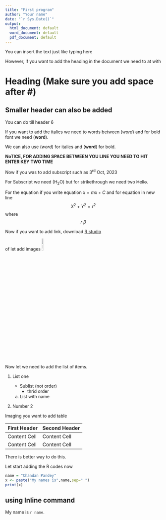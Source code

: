 ```yaml
---
title: "First program"
author: "Your name"
date: "`r Sys.Date()`"
output:
  html_document: default
  word_document: default
  pdf_document: default
---
```


You can insert the text just like typing here

However, if you want to add the heading in the document we need to at with

# Heading (Make sure you add space after \#)

## Smaller header can also be added

You can do till header 6

If you want to add the italics we need to words between (*word*) and for bold font we need (**word**).

We can also use (_word_) for italics and (__word__) for bold.

**NoTICE, FOR ADDING SPACE BETWEEN YOU LINE YOU NEED TO HIT ENTER KEY TWO TIME**

Now if you was to add subscript such as 3^rd^ Oct, 2023

For Subscript we need (H~2~O) but for strikethrough we need two ~~Hello~~.

For the equation if you write equation $x=mx+C$ and for equation in new line $$X^2 + Y^2 = r^2$$ where $$r ~ \beta$$

Now if you want to add link, download [R studio](www.google.com)

of let add images ![Rstudio](./images.png){width=10%}

Now let we need to add the list of items.

1.  List one

    -   Sublist (not order)
        * thrid order

    a.  List with name

2.  Number 2

Imaging you want to add table

| First Header | Second Header |
|--------------|---------------|
| Content Cell | Content Cell  |
| Content Cell | Content Cell  |

There is better way to do this.

Let start adding the R codes now

```r
name = "Chandan Pandey"
x <- paste("My names is",name,sep=" ")
print(x)
```

## using Inline command

My name is `r name`.


